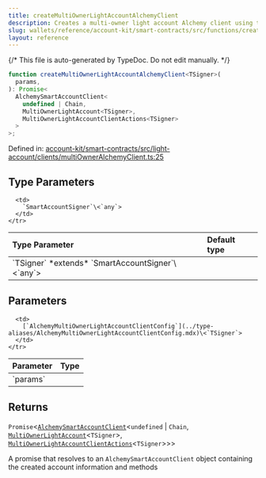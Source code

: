 ```yaml
---
title: createMultiOwnerLightAccountAlchemyClient
description: Creates a multi-owner light account Alchemy client using the provided configuration.
slug: wallets/reference/account-kit/smart-contracts/src/functions/createMultiOwnerLightAccountAlchemyClient
layout: reference
---
```


{/* This file is auto-generated by TypeDoc. Do not edit manually. */}

```ts
function createMultiOwnerLightAccountAlchemyClient<TSigner>(
  params,
): Promise<
  AlchemySmartAccountClient<
    undefined | Chain,
    MultiOwnerLightAccount<TSigner>,
    MultiOwnerLightAccountClientActions<TSigner>
  >
>;
```

Defined in: [account-kit/smart-contracts/src/light-account/clients/multiOwnerAlchemyClient.ts:25](https://github.com/alchemyplatform/aa-sdk/blob/08ef11b1fc98663df6a97fa93722c7f14b33f1cc/account-kit/smart-contracts/src/light-account/clients/multiOwnerAlchemyClient.ts#L25)

## Type Parameters

<table>
  <thead>
    <tr>
      <th align="left">Type Parameter</th>
      <th align="left">Default type</th>
    </tr>
  </thead>

  <tbody>
    <tr>
      <td>
        `TSigner` *extends* `SmartAccountSigner`\<`any`>
      </td>

      <td>
        `SmartAccountSigner`\<`any`>
      </td>
    </tr>

  </tbody>
</table>

## Parameters

<table>
  <thead>
    <tr>
      <th align="left">Parameter</th>
      <th align="left">Type</th>
    </tr>
  </thead>

  <tbody>
    <tr>
      <td>
        `params`
      </td>

      <td>
        [`AlchemyMultiOwnerLightAccountClientConfig`](../type-aliases/AlchemyMultiOwnerLightAccountClientConfig.mdx)\<`TSigner`>
      </td>
    </tr>

  </tbody>
</table>

## Returns

`Promise`\<[`AlchemySmartAccountClient`](../../../core/src/type-aliases/AlchemySmartAccountClient.mdx)\<`undefined` | `Chain`, [`MultiOwnerLightAccount`](../../../core/src/type-aliases/MultiOwnerLightAccount.mdx)\<`TSigner`>, [`MultiOwnerLightAccountClientActions`](../../../core/src/type-aliases/MultiOwnerLightAccountClientActions.mdx)\<`TSigner`>>>

A promise that resolves to an `AlchemySmartAccountClient` object containing the created account information and methods
